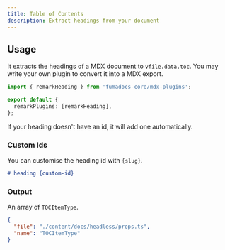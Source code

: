 ```yaml
---
title: Table of Contents
description: Extract headings from your document
---
```


## Usage

It extracts the headings of a MDX document to `vfile.data.toc`. You may write your
own plugin to convert it into a MDX export.

```ts
import { remarkHeading } from 'fumadocs-core/mdx-plugins';

export default {
  remarkPlugins: [remarkHeading],
};
```

If your heading doesn't have an id, it will add one automatically.

### Custom Ids

You can customise the heading id with `{slug}`.

```md
# heading {custom-id}
```

### Output

An array of `TOCItemType`.

```json doc-gen:typescript
{
  "file": "./content/docs/headless/props.ts",
  "name": "TOCItemType"
}
```

